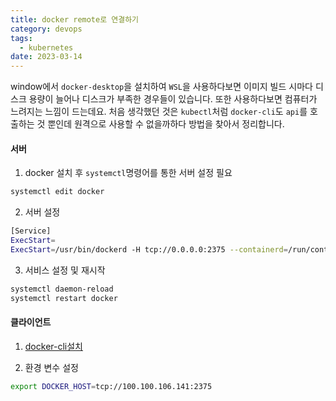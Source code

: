 ```yaml
---
title: docker remote로 연결하기
category: devops
tags:
  - kubernetes
date: 2023-03-14
---
```


window에서 `docker-desktop`을 설치하여 `WSL`을 사용하다보면 이미지 빌드 시마다 디스크 용량이 늘어나 디스크가 부족한 경우들이 있습니다. 또한 사용하다보면 컴퓨터가 느려지는 느낌이 드는데요. 처음 생각했던 것은 `kubectl`처럼 `docker-cli`도 `api`를 호출하는 것 뿐인데 원격으로 사용할 수 없을까하다 방법을 찾아서 정리합니다.

#### 서버

1. docker 설치 후 `systemctl`명령어를 통한 서버 설정 필요

```bash
systemctl edit docker
```

2. 서버 설정

```bash
[Service]
ExecStart=
ExecStart=/usr/bin/dockerd -H tcp://0.0.0.0:2375 --containerd=/run/containerd/containerd.sock
```

3. 서비스 설정 및 재시작

```bash
systemctl daemon-reload
systemctl restart docker
```

#### 클라이언트

1. [docker-cli설치](https://github.com/StefanScherer/docker-cli-builder/releases)

2. 환경 변수 설정

```bash
export DOCKER_HOST=tcp://100.100.106.141:2375
```
